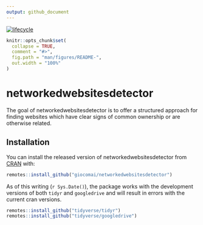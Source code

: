 ```yaml
---
output: github_document
---
```


<!-- README.md is generated from README.Rmd. Please edit that file -->

[![lifecycle](https://img.shields.io/badge/lifecycle-experimental-orange.svg)](https://www.tidyverse.org/lifecycle/#experimental)

```r
knitr::opts_chunk$set(
  collapse = TRUE,
  comment = "#>",
  fig.path = "man/figures/README-",
  out.width = "100%"
)
```
# networkedwebsitesdetector

The goal of networkedwebsitesdetector is to offer a structured approach for finding websites which have clear signs of common ownership or are otherwise related.

## Installation

You can install the released version of networkedwebsitesdetector from [CRAN](https://CRAN.R-project.org) with:

``` r
remotes::install_github("giocomai/networkedwebsitesdetector")
```

As of this writing (`r Sys.Date()`), the package works with the development versions of both `tidyr` and `googledrive` and will result in errors with the current cran versions.

```r
remotes::install_github("tidyverse/tidyr")
remotes::install_github("tidyverse/googledrive")
```

